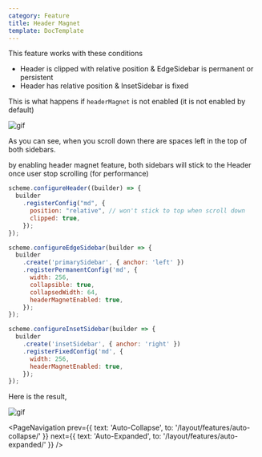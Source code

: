 ```yaml
---
category: Feature
title: Header Magnet
template: DocTemplate
---
```


This feature works with these conditions

- Header is clipped with relative position & EdgeSidebar is permanent or persistent
- Header has relative position & InsetSidebar is fixed

This is what happens if `headerMagnet` is not enabled (it is not enabled by default)

![gif](https://media.giphy.com/media/SY3u3d5nVfIvKs95cY/giphy.gif)

As you can see, when you scroll down there are spaces left in the top of both sidebars.

by enabling header magnet feature, both sidebars will stick to the Header once user stop scrolling (for performance)

```js
scheme.configureHeader((builder) => {
  builder
    .registerConfig("md", {
      position: "relative", // won't stick to top when scroll down
      clipped: true,
    });
});

scheme.configureEdgeSidebar(builder => {
  builder
    .create('primarySidebar', { anchor: 'left' })
    .registerPermanentConfig('md', {
      width: 256,
      collapsible: true,
      collapsedWidth: 64,
      headerMagnetEnabled: true,
    });
});

scheme.configureInsetSidebar(builder => {
  builder
    .create('insetSidebar', { anchor: 'right' })
    .registerFixedConfig('md', {
      width: 256,
      headerMagnetEnabled: true,
    });
});
```

Here is the result,

![gif](https://media.giphy.com/media/dwS3BnAiXchbyCTP4R/giphy.gif)

<PageNavigation
  prev={{ text: 'Auto-Collapse', to: '/layout/features/auto-collapse/' }}
  next={{ text: 'Auto-Expanded', to: '/layout/features/auto-expanded/' }}
/>
